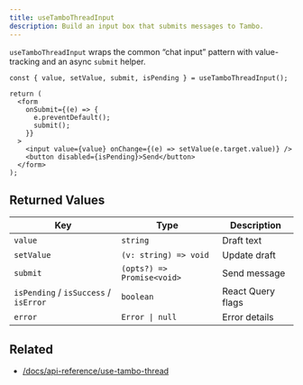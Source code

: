 ```yaml
---
title: useTamboThreadInput
description: Build an input box that submits messages to Tambo.
---
```


`useTamboThreadInput` wraps the common “chat input” pattern with
value-tracking and an async `submit` helper.

```tsx title="ChatInput.tsx"
const { value, setValue, submit, isPending } = useTamboThreadInput();

return (
  <form
    onSubmit={(e) => {
      e.preventDefault();
      submit();
    }}
  >
    <input value={value} onChange={(e) => setValue(e.target.value)} />
    <button disabled={isPending}>Send</button>
  </form>
);
```

## Returned Values

| Key                                   | Type                       | Description       |
| ------------------------------------- | -------------------------- | ----------------- |
| `value`                               | `string`                   | Draft text        |
| `setValue`                            | `(v: string) => void`      | Update draft      |
| `submit`                              | `(opts?) => Promise<void>` | Send message      |
| `isPending` / `isSuccess` / `isError` | `boolean`                  | React Query flags |
| `error`                               | `Error \| null`            | Error details     |

## Related

- [/docs/api-reference/use-tambo-thread](/docs/api-reference/use-tambo-thread)
